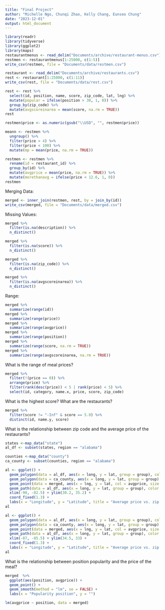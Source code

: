```yaml
---
title: "Final Project"
author: "Michelle Ngo, Chunqi Zhao, Kelly Chang, Eunseo Chung"
date: "2023-12-01"
output: html_document
---
```

```r
library(readr)
library(tidyverse)
library(ggplot2)
library(maps)
restaurantmenus <- read_delim("Documents/archive/restaurant-menus.csv")
restmen <- restaurantmenus[1:25000, c(1:5)]
write_csv(restmen, file = "Documents/data/restmen.csv")

restaurant <- read_delim("Documents/archive/restaurants.csv")
rest <- restaurant[1:25000, c(1:11)]
write_csv(rest, file = "Documents/data/rest.csv")
```
```r
rest <- rest %>% 
  select(id, position, name, score, zip_code, lat, lng) %>% 
  mutate(popular = ifelse(position > 30, 1, 0)) %>% 
  group_by(zip_code) %>% 
  mutate(avgscoreinarea = mean(score, na.rm = TRUE))
rest
```

```r
restmen$price <- as.numeric(gsub("\\USD", "", restmen$price))

meann <- restmen %>% 
  ungroup() %>% 
  filter(price > 4) %>%
  filter(price < 100) %>% 
  mutate(mp = mean(price, na.rm = TRUE)) 

restmen <- restmen %>% 
  rename(id = restaurant_id) %>% 
  group_by(id) %>% 
  mutate(avgprice = mean(price, na.rm = TRUE)) %>% 
  mutate(morethanavg = ifelse(price < 12.6, 1, 0))
restmen
```

Merging Data:
```r
merged <- inner_join(restmen, rest, by = join_by(id))
write_csv(merged, file = "Documents/data/merged.csv")
```

Missing Values:
```r
merged %>% 
  filter(is.na(description)) %>% 
  n_distinct()

merged %>% 
  filter(is.na(score)) %>% 
  n_distinct()

merged %>% 
  filter(is.na(zip_code)) %>% 
  n_distinct()

merged %>% 
  filter(is.na(avgscoreinarea)) %>% 
  n_distinct()
```

Range:
```r
merged %>% 
  summarize(range(id))
merged %>% 
  summarize(range(price))
merged %>% 
  summarize(range(avgprice))  
merged %>% 
  summarize(range(position))
merged %>% 
  summarize(range(score, na.rm = TRUE))
merged %>% 
  summarize(range(avgscoreinarea, na.rm = TRUE))
```

What is the range of meal prices?
```r
merged %>% 
  filter(!(price == 0)) %>% 
  arrange(price) %>%
  filter(rank(desc(price)) < 5 | rank(price) < 5) %>% 
  select(id, category, name.x, price, score, zip_code)
```

What is the highest score? What are the restaurants? 
```r
merged %>% 
  filter(score != "-Inf" & score == 5.0) %>% 
  distinct(id, name.y, score)
```

What is the relationship between zip code and the average price of the restaurants?
```r
states <-map_data("state")
al_df <- subset(states, region == "alabama")

counties <-map_data("county")
ca_county <- subset(counties, region == "alabama")

al <- ggplot() +
  geom_polygon(data = al_df, aes(x = long, y = lat, group = group), color = 'gray', fill = "gray", alpha = 1) +
  geom_polygon(data = ca_county, aes(x = long, y = lat, group = group), fill = "gray", color = "white") +
  geom_point(data = merged, aes(x = lng, y = lat, col = avgprice, size = avgprice), alpha = 0.01) +
  geom_path(data = al_df, aes(x = long, y = lat, group = group), color = 'black', size = 1) +  # Add lines with a different color (e.g., red)
  xlim(-90, -82.5) + ylim(30.2, 35.2) +
  coord_fixed(1.3) +
  labs(x = "Longitude", y = "Latitude", title = "Average price vs. zip code", col = "Average price")
al
```
```r
al <- ggplot() +
  geom_polygon(data = al_df, aes(x = long, y = lat, group = group), color = 'gray', fill = "gray", alpha = 1) +
  geom_polygon(data = ca_county, aes(x = long, y = lat, group = group), fill = "gray", color = "white") +
  geom_point(data = merged, aes(x = lng, y = lat, col = avgprice, size = avgprice), alpha = 0.01) +
  geom_path(data = al_df, aes(x = long, y = lat, group = group), color = 'black', size = 1) +  # Add lines with a different color (e.g., red)
  xlim(-87, -85.5) + ylim(34.5, 33) +
  coord_fixed(1.3) +
  labs(x = "Longitude", y = "Latitude", title = "Average price vs. zip code", col = "Average price")
al
```

 What is the relationship between position popularity and the price of the meal?
```r
merged  %>% 
  ggplot(aes(position, avgprice)) +
  geom_point() +
  geom_smooth(method = "lm", se = FALSE) +
  labs(x = "Popularity position", y = "")

lm(avgprice ~ position, data = merged)
```




